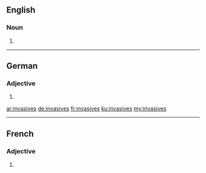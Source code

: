 ==English==

===Noun===
{{head|en|noun plural form}}

# {{plural of|invasive|lang=en}}

----

==German==

===Adjective===
{{head|de|adjective form}}

# {{de-inflected form of|invasiv}}

[[ar:invasives]]
[[de:invasives]]
[[fr:invasives]]
[[ku:invasives]]
[[my:invasives]]

----
==French==

===Adjective===
{{fr-adj-form}}

# {{feminine plural of|invasif|lang=fr}}
{{rfc-auto}}